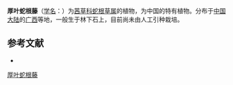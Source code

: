 {{Speciesbox
| name = 厚叶蛇根藤
| status = 
| status_system = 
| image =
| genus = Ophiorrhiza
| species = crassifolia
| authority = H. S. Lo
}}

'''厚叶蛇根藤'''（[[学名|学名]]：{{lang|la|''Ophiorrhiza crassifolia''}}）为[[茜草科|茜草科]][[蛇根草属|蛇根草属]]的植物，为中国的特有植物。分布于[[中国大陆|中国大陆]]的[[广西|广西]]等地，一般生于林下石上，目前尚未由人工引种栽培。

== 参考文献 ==
<div class="references-small">
* {{cite web| url =http://www.bioinfo.cn/db05/KmzwSpecies.php?action=view&id=19956| title =厚叶蛇根藤| work =《中国高等植物数据库全库》| publisher =中国科学院微生物研究所| author =昆明植物研究所| accessdate =2009-02-25| deadurl =yes| archiveurl =https://web.archive.org/web/20160305000906/http://www.bioinfo.cn/db05/KmzwSpecies.php?action=view&id=19956| archivedate =2016-03-05}}
</div>
{{Taxonbar|from=Q10910971}}

[[Category:蛇根草属|厚叶蛇根藤]]


{{植物小作品}}